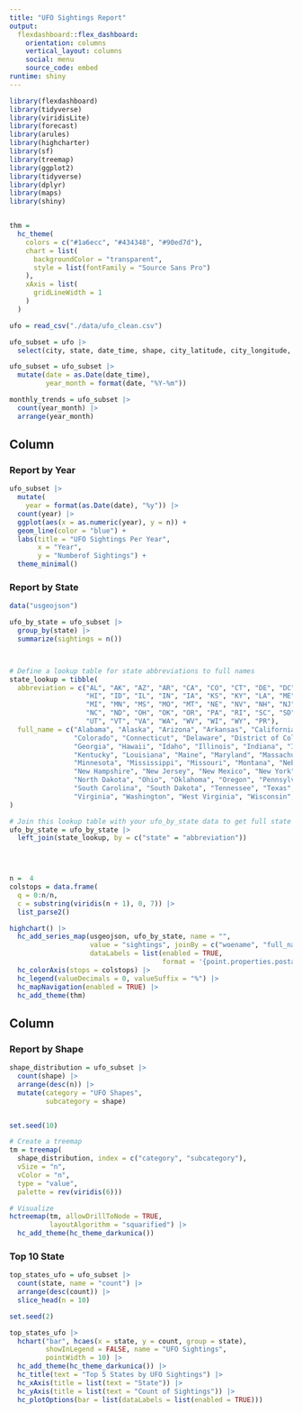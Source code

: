 ```yaml
---
title: "UFO Sightings Report"
output: 
  flexdashboard::flex_dashboard:
    orientation: columns
    vertical_layout: columns
    social: menu
    source_code: embed
runtime: shiny
---
```


```r
library(flexdashboard)
library(tidyverse)
library(viridisLite)
library(forecast)
library(arules)
library(highcharter)
library(sf)
library(treemap)
library(ggplot2)
library(tidyverse)
library(dplyr)
library(maps)
library(shiny)


thm = 
  hc_theme(
    colors = c("#1a6ecc", "#434348", "#90ed7d"),
    chart = list(
      backgroundColor = "transparent",
      style = list(fontFamily = "Source Sans Pro")
    ),
    xAxis = list(
      gridLineWidth = 1
    )
  )

```



```r
ufo = read_csv("./data/ufo_clean.csv")

ufo_subset = ufo |>
  select(city, state, date_time, shape, city_latitude, city_longitude, dist, location)

ufo_subset = ufo_subset |>
  mutate(date = as.Date(date_time),
         year_month = format(date, "%Y-%m"))

monthly_trends = ufo_subset |>
  count(year_month) |>
  arrange(year_month)

```



Column {data-width=600}
-----------------------------------------------------------------------

### Report by Year



```r
ufo_subset |>
  mutate(
    year = format(as.Date(date), "%y")) |>
  count(year) |>
  ggplot(aes(x = as.numeric(year), y = n)) +
  geom_line(color = "blue") +
  labs(title = "UFO Sightings Per Year",
       x = "Year",
       y = "Numberof Sightings") +
  theme_minimal()
```

### Report by State

```r
data("usgeojson")

ufo_by_state = ufo_subset |>
  group_by(state) |>
  summarize(sightings = n())



# Define a lookup table for state abbreviations to full names
state_lookup = tibble(
  abbreviation = c("AL", "AK", "AZ", "AR", "CA", "CO", "CT", "DE", "DC", "FL", "GA", 
                   "HI", "ID", "IL", "IN", "IA", "KS", "KY", "LA", "ME", "MD", "MA", 
                   "MI", "MN", "MS", "MO", "MT", "NE", "NV", "NH", "NJ", "NM", "NY", 
                   "NC", "ND", "OH", "OK", "OR", "PA", "RI", "SC", "SD", "TN", "TX", 
                   "UT", "VT", "VA", "WA", "WV", "WI", "WY", "PR"),
  full_name = c("Alabama", "Alaska", "Arizona", "Arkansas", "California", 
                "Colorado", "Connecticut", "Delaware", "District of Columbia", "Florida", 
                "Georgia", "Hawaii", "Idaho", "Illinois", "Indiana", "Iowa", "Kansas", 
                "Kentucky", "Louisiana", "Maine", "Maryland", "Massachusetts", "Michigan", 
                "Minnesota", "Mississippi", "Missouri", "Montana", "Nebraska", "Nevada", 
                "New Hampshire", "New Jersey", "New Mexico", "New York", "North Carolina", 
                "North Dakota", "Ohio", "Oklahoma", "Oregon", "Pennsylvania", "Rhode Island", 
                "South Carolina", "South Dakota", "Tennessee", "Texas", "Utah", "Vermont", 
                "Virginia", "Washington", "West Virginia", "Wisconsin", "Wyoming", "Puerto Rico")
)

# Join this lookup table with your ufo_by_state data to get full state names
ufo_by_state = ufo_by_state |>
  left_join(state_lookup, by = c("state" = "abbreviation"))


            

n =  4
colstops = data.frame(
  q = 0:n/n,
  c = substring(viridis(n + 1), 0, 7)) |>
  list_parse2()

highchart() |>
  hc_add_series_map(usgeojson, ufo_by_state, name = "",
                    value = "sightings", joinBy = c("woename", "full_name"),
                    dataLabels = list(enabled = TRUE,
                                      format = '{point.properties.postalcode}')) |>
  hc_colorAxis(stops = colstops) |>
  hc_legend(valueDecimals = 0, valueSuffix = "%") |>
  hc_mapNavigation(enabled = TRUE) |>
  hc_add_theme(thm)
```

Column {.tabset data-width=400}
-----------------------------------------------------------------------

### Report by Shape

```r
shape_distribution = ufo_subset |>
  count(shape) |>
  arrange(desc(n)) |>
  mutate(category = "UFO Shapes",
         subcategory = shape)


set.seed(10)

# Create a treemap
tm = treemap(
  shape_distribution, index = c("category", "subcategory"),
  vSize = "n",
  vColor = "n",
  type = "value",
  palette = rev(viridis(6)))

# Visualize
hctreemap(tm, allowDrillToNode = TRUE,
          layoutAlgorithm = "squarified") |>
  hc_add_theme(hc_theme_darkunica())
```


### Top 10 State

```r
top_states_ufo = ufo_subset |>
  count(state, name = "count") |>
  arrange(desc(count)) |>
  slice_head(n = 10) 

set.seed(2)

top_states_ufo |>
  hchart("bar", hcaes(x = state, y = count, group = state),
         showInLegend = FALSE, name = "UFO Sightings", 
         pointWidth = 10) |>
  hc_add_theme(hc_theme_darkunica()) |>
  hc_title(text = "Top 5 States by UFO Sightings") |>
  hc_xAxis(title = list(text = "State")) |>
  hc_yAxis(title = list(text = "Count of Sightings")) |>
  hc_plotOptions(bar = list(dataLabels = list(enabled = TRUE)))
```

